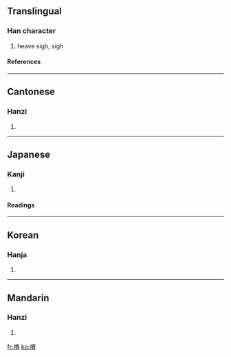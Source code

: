 ==Translingual==
===Han character===
{{Han char|rn=30|rad=口|as=09|sn=12|four=6602<sub>7</sub>|canj=口田月 (RWB)}}
# heave sigh, sigh
====References====
{{Han ref|kx=0199.140|dkj=03963|dj=0421.060|hdz=10654.030|uh=559F|ud=21919|bh=B3E7|bd=46055}}
----
==Cantonese==
===Hanzi===
{{yue-hanzi|jyut=|y=wai2}}
# {{defn|Cantonese}}
----
==Japanese==
===Kanji===
{{ja-kanji|grade=|rs=口09}}
# {{defn|Japanese}} 
====Readings====
{{ja-readings|on=[[き]] (ki), [[くわい]] (kuwai), [[け]] (ke)|kun=[[ためいき]] (tameiki)}}
----
==Korean==
===Hanja===
{{ko-hanja|hangeul=[[위]], [[괴]]|rv=wi, goe|mr=wi, koe}}
# {{defn|Korean}}
----
==Mandarin==
===Hanzi===
{{cmn-hanzi|pin=[[kùi]] ([[kui4]]), [[xuǎn]] ([[xuan3]])|wg=k'uei<sup>4</sup>, hsüan<sup>3</sup>}}
# {{defn|Mandarin}}

[[fr:喟]]
[[ko:喟]]